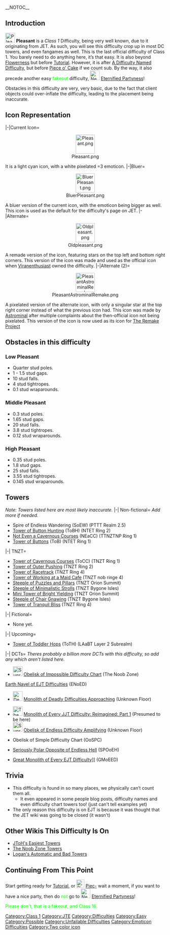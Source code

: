 __NOTOC__{{NoticeScrollboxNew|Notices=
{{JET}}
{{Humanly Possible}}}}
{{NewDifficultyInfobox
|title1 = <big>Pleasant</big>
|image1 =<gallery>
PleasantNonBlured.png|Current
BluerPleasant.png|Bluer
Oldpleasant.png|Alternate
PleasantAstrominalRemake.png|Alternate (2)
</gallery>
|caption1 = This difficulty is pretty Pleasant! Haha!
|class = [[:Category:Class 1|High Class 1]]
|type = [[:Category:Difficulties|JET Difficulty]]
|previous = {{Class0Difficulties|Flowerness New}} [[Flowerness]]
|next = {{Class0Difficulties|Tutorial}} [[Tutorial]]
|creator(s) =
* [[User:Viranenthusiast|Viranenthusiast]]
* [[User:IdklolXDXDXD|IdklolXDXDXD]] (Transferer)
* [[User:Adoqexon|Adoqexon]] (Original JET Creator)
|date_added =
* May 20th 2022 (Transfer)
* January 19th 2020 (JET)
|rating=-6
|alt_previous={{Class0Difficulties|A Difficulty Named Difficulty}} [[A Difficulty Named Difficulty]] (sub difficulty)
|decal_id=
Current: [https://create.roblox.com/store/asset/7661482019 Here]<br>
Bluer: [https://create.roblox.com/store/asset/7288218658 Here]<br>
Alternate: [https://create.roblox.com/marketplace/asset/11758303111 Here]<br>
Alternate (2): [https://create.roblox.com/store/asset/98782780768329 Here]<br>

|chain(s)=The JET Chain|alt_next={{Class0Difficulties|Piece o' Cake}} [[Piece o' Cake]] (sub difficulty)
[[File:New Eternified Partyness.png|30px]] [[Eternified Partyness]] <span class = "spoilerblur" style = "color:#00FF00">(Fakeout)</span>|sub_difficulty(ies)={{Class0Difficulties|Piece o' Cake}} [[Piece o' Cake]]|hex_color=* {{colorbox|#A1DCFF}} #A1DCFF (Background)
* {{colorbox|#2196F3}} #2196F3 (Bluer Background)
* {{colorbox|#90E1FF}} #90E1FF (Alternate (1) Background)
* {{colorbox|#FFFFFF}} #FFFFFF (Smile)}}

==Introduction==
[[File:Pleasant.png|frameless|30x30px]] '''Pleasant''' is a ''Class 1'' Difficulty, being very well known, due to it originating from JET. As such, you will see this difficulty crop up in most DC towers, and even fangames as well. This is the last official difficulty of Class 1. You barely need to do anything here, it’s that easy. It is also beyond {{Class0Difficulties|Flowerness New}} [[Flowerness]] but before {{Class0Difficulties|Tutorial}} [[Tutorial]]. However, it is after {{Class0Difficulties|A Difficulty Named Difficulty}} [[A Difficulty Named Difficulty]], but before {{Class0Difficulties|Piece o' Cake}} [[Piece o' Cake]] if we count sub. By the way, it also precede another easy <span class = "spoilerblur" style = "color:#00FF00">fakeout</span> difficulty, [[File:New Eternified Partyness.png|30px]] [[Eternified Partyness]]!

Obstacles in this difficulty are very, very basic, due to the fact that client objects could over-inflate the difficulty, leading to the placement being inaccurate. 

== Icon Representation ==
<tabber>
|-|Current Icon=
<center>[[File:Pleasant.png|60x60px]]</center>
It is a light cyan icon, with a white pixelated =3 emoticon.
|-|Bluer=
<center>[[File:BluerPleasant.png|60x60px]]</center>
A bluer version of the current icon, with the emoticon being bigger as well. This icon is used as the default for the difficulty's page on JET.
|-|Alternate=
<center>[[File:Oldpleasant.png|60x60px]]</center>
A remade version of the icon, featuring stars on the top left and bottom right corners. This version of the icon was made and used as the official icon when [[User:Viranenthusiast|Viranenthusiast]] owned the difficulty.
|-|Alternate (2)=
<center>[[File:PleasantAstrominalRemake.png|60x60px]]</center>
A pixelated version of the alternate icon, with only a singular star at the top right corner instead of what the previous icon had. This icon was made by [[User:Astrominal|Astrominal]] after multiple complaints about the then-official icon not being pixelated. This version of the icon is now used as its icon for [[The Remake Project]]
</tabber>

==Obstacles in this difficulty==
===Low '''Pleasant'''=== 
*Quarter stud poles.
*1 - 1.5 stud gaps.
*10 stud falls.
*4 stud tightropes.
*0.1 stud wraparounds.

===Middle '''Pleasant'''===

*0.3 stud poles.
*1.65 stud gaps.
*20 stud falls.
*3.8 stud tightropes.
*0.12 stud wraparounds.

===High '''Pleasant'''===

*0.35 stud poles.
*1.8 stud gaps.
*25 stud falls.
*3.55 stud tightropes.
*0.145 stud wraparounds.

==Towers==
''Note: Towers listed here are most likely inaccurate.''
<tabber>
|-|
Non-fictional=
''Add more if needed.''

*Spire of Endless Wandering (SoEW) (PTTT Realm 2.5)
*[[Tower of Button Hunting]] (ToBH) (NTET Ring 2)
*[https://www.roblox.com/games/8407219787/The-TNZT-NEaT-Project Not Even a Cavernous Courses] (NEaCC) (TTNZTNP Ring 1)
*[https://www.roblox.com/games/80166612504189/Not-Too-Easy-Towers Tower of Buttons] (ToB) (NTET Ring 1)
|-|
TNZT=
*[[w:c:tnzt:Tower of Cavernous Courses|Tower of Cavernous Courses]] (ToCC) (TNZT Ring 1)
*[https://tnzt.fandom.com/wiki/Tower_of_Outer_Pushing Tower of Outer Pushing] (TNZT Ring 2)
*[https://tnzt.fandom.com/wiki/Tower_of_Racetrack Tower of Racetrack] (TNZT Ring 4)
*[https://tnzt.fandom.com/wiki/Tower_of_Working_at_a_Maid_Cafe Tower of Working at a Maid Cafe] (TNZT nob ringe 4)
*[https://tnzt.fandom.com/wiki/Steeple_of_Puzzles_and_Pillars Steeple of Puzzles and Pillars] (TNZT Orion Summit)
*[https://tnzt.fandom.com/wiki/Steeple_of_Minimalistic_Strolls Steeple of Minimalistic Strolls] (TNZT Bygone Isles)
*[https://tnzt.fandom.com/wiki/Mini_Tower_of_Bright_Yielding Mini Tower of Bright Yielding] (TNZT Orion Summit)
*[https://tnzt.fandom.com/wiki/Steeple_of_Chair_Gnawing Steeple of Chair Gnawing] (TNZT Bygone Isles)
*[https://tnzt.fandom.com/wiki/Tower_of_Tranquil_Bliss Tower of Tranquil Bliss] (TNZT Ring 4)
|-|
Fictional=
*None yet.
|-|
Upcoming=
*[https://laabt.fandom.com/wiki/Pleasant Tower of Toddler Hops] (ToTH) (LAaBT Layer 2 Subrealm)
|-|
DCTs=
''Theres probably a billion more DCTs with this difficulty, so add any which aren’t listed here.''

*[[File:Supreme.PNG|frameless|30x30px]] [[Obelisk of Impossible Difficulty Chart]] (The Noob Zone)
[[Earth Navel of EJT Difficulties]] (ENoED)
*[[File:Deadly Tubular Death Icon.gif|frameless|30x30px]] [[Monolith of Deadly Difficulties Approaching]] (Unknown Floor)
<!-- *[[Monolith of Every JJT Difficulty]] (The floor number wasn’t counted before cancellation) well that one's gone -->
*[[File:The MiddlelineNew.png|frameless|30x30px]] [[Monolith of Every JJT Difficulty: Reimagined: Part 1]] (Presumed to be here)
*[[File:Supreme.PNG|frameless|30x30px]] [[Obelisk of Endless Difficulty Amplifying]] (Unknown Floor)
<!-- *[[Be a difficulty|Be A Difficulty]] (Be A Difficulty) since this isnt a dct it doesnt make sense to have that here -->
*Obelisk of Simple Difficulty Chart (OoSPC)
*{{Class25Difficulties|The Final Difficulty.}} [[Seriously Polar Opposite of Endless Hell]] (SPOoEH)
*{{Class25Difficulties|The Final Difficulty.}} [[Great Monolith of Every EJT Difficulty]]]] (GMoEED)
</tabber>

==Trivia==
*This difficulty is found in so many places, we physically can’t count them all.
**It even appeared in some people blog posts, difficulty names and even difficulty chart towers too! (just can't tell examples yet)
*The only reason this difficulty is on EJT is because it was thought that the JET wiki was going to be closed (it wasn't)

== Other Wikis This Difficulty Is On ==
* [[w:c:jtohs-easiest-towers:Pleasant|JToH's Easiest Towers]]
* [[w:c:tnzt:Pleasant|The Noob Zone Towers]]
* [https://laabt.fandom.com/wiki/Pleasant Logan's Automatic and Bad Towers]
==Continuing From This Point==
Start getting ready for {{Class0Difficulties|Tutorial}} [[Tutorial]], or [[File:Piece_o'_Cake_Better.png|25px]] [[Piece o' Cake|Piec-]] wait a moment, if you want to have a nice party, then  do <span class = "spoilerblur" style = "color:#00FF00">not</span> go to  [[File:New Eternified Partyness.png|30x30px]] [[Eternified Partyness]]! 

<span class = "spoilerblur" style = "color:#00FF00">Please don't, that is a fakeout, and Class 16.</span>

{{MainDifficultiesNavbox}}
[[Category:Class 1]]
[[Category:JTE]]
[[Category:Difficulties]]
[[Category:Easy]]
[[Category:Possible]]
[[Category:Unfailable Difficulties]]
[[Category:Emoticon Difficulties]]
[[Category:Two color icon]]